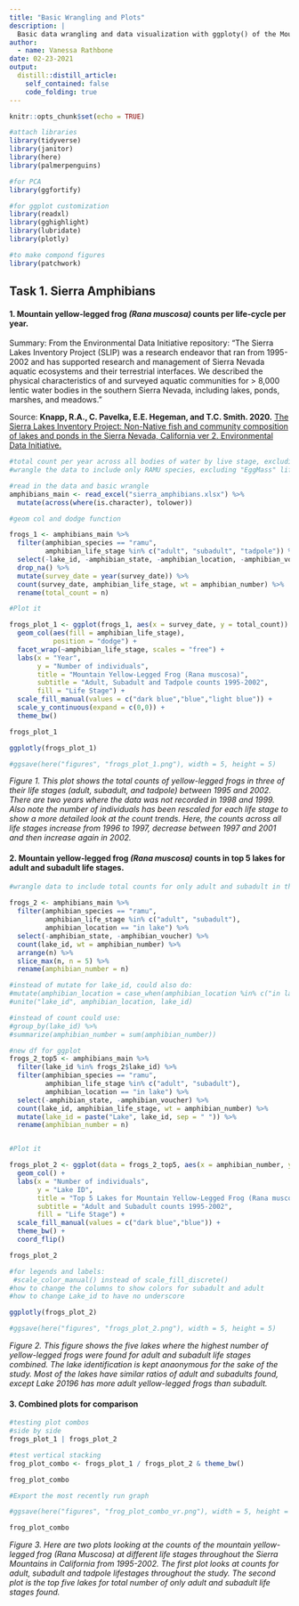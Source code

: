 ```yaml
---
title: "Basic Wrangling and Plots"
description: |
  Basic data wrangling and data visualization with ggploty() of the Mountain yellow-legged frog (Rana muscosa).
author:
  - name: Vanessa Rathbone
date: 02-23-2021
output:
  distill::distill_article:
    self_contained: false
    code_folding: true
---
```


```r
knitr::opts_chunk$set(echo = TRUE)
```
 
```r
#attach libraries
library(tidyverse)
library(janitor)
library(here)
library(palmerpenguins)

#for PCA
library(ggfortify)

#for ggplot customization
library(readxl)
library(gghighlight)
library(lubridate)
library(plotly)

#to make compond figures
library(patchwork)
```

## Task 1. Sierra Amphibians
#### 1. Mountain yellow-legged frog *(Rana muscosa)* counts per life-cycle per year.

Summary: From the Environmental Data Initiative repository: “The Sierra Lakes Inventory Project (SLIP) was a research endeavor that ran from 1995-2002 and has supported research and management of Sierra Nevada aquatic ecosystems and their terrestrial interfaces. We described the physical characteristics of and surveyed aquatic communities for > 8,000 lentic water bodies in the southern Sierra Nevada, including lakes, ponds, marshes, and meadows.”

Source: **Knapp, R.A., C. Pavelka, E.E. Hegeman, and T.C. Smith. 2020.** [The Sierra Lakes Inventory Project: Non-Native fish and community composition of lakes and ponds in the Sierra Nevada, California ver 2. Environmental Data Initiative.](https://doi.org/10.6073/pasta/d835832d7fd00d9e4466e44eea87fab3)

```r
#total count per year across all bodies of water by live stage, excluding the egg mass level
#wrangle the data to include only RAMU species, excluding "EggMass" lifecycle, and grouped by year.  

#read in the data and basic wrangle
amphibians_main <- read_excel("sierra_amphibians.xlsx") %>% 
  mutate(across(where(is.character), tolower))

#geom col and dodge function

frogs_1 <- amphibians_main %>% 
  filter(amphibian_species == "ramu",
         amphibian_life_stage %in% c("adult", "subadult", "tadpole")) %>% 
  select(-lake_id, -amphibian_state, -amphibian_location, -amphibian_voucher) %>% 
  drop_na() %>% 
  mutate(survey_date = year(survey_date)) %>%
  count(survey_date, amphibian_life_stage, wt = amphibian_number) %>% 
  rename(total_count = n)

#Plot it

frogs_plot_1 <- ggplot(frogs_1, aes(x = survey_date, y = total_count)) +
  geom_col(aes(fill = amphibian_life_stage),
           position = "dodge") +
  facet_wrap(~amphibian_life_stage, scales = "free") +
  labs(x = "Year",
       y = "Number of individuals",
       title = "Mountain Yellow-Legged Frog (Rana muscosa)",
       subtitle = "Adult, Subadult and Tadpole counts 1995-2002", 
       fill = "Life Stage") + 
  scale_fill_manual(values = c("dark blue","blue","light blue")) + 
  scale_y_continuous(expand = c(0,0)) +
  theme_bw()

frogs_plot_1

```

```r

ggplotly(frogs_plot_1)

#ggsave(here("figures", "frogs_plot_1.png"), width = 5, height = 5)

```

*Figure 1. This plot shows the total counts of yellow-legged frogs in three of their life stages (adult, subadult, and tadpole) between 1995 and 2002. There are two years where the data was not recorded in 1998 and 1999. Also note the number of individuals has been rescaled for each life stage to show a more detailed look at the count trends. Here, the counts across all life stages increase from 1996 to 1997, decrease between 1997 and 2001 and then increase again in 2002.*

#### 2. Mountain yellow-legged frog *(Rana muscosa)* counts in top 5 lakes for adult and subadult life stages.

```r
#wrangle data to include total counts for only adult and subadult in the top 5 lakes with the most counts.
  
frogs_2 <- amphibians_main %>% 
  filter(amphibian_species == "ramu",
         amphibian_life_stage %in% c("adult", "subadult"),
         amphibian_location == "in lake") %>% 
  select(-amphibian_state, -amphibian_voucher) %>% 
  count(lake_id, wt = amphibian_number) %>%
  arrange(n) %>% 
  slice_max(n, n = 5) %>% 
  rename(amphibian_number = n)

#instead of mutate for lake_id, could also do:
#mutate(amphibian_location = case_when(amphibian_location %in% c("in lake") ~ "Lake")) 
#unite("lake_id", amphibian_location, lake_id)

#instead of count could use:
#group_by(lake_id) %>% 
#summarize(amphibian_number = sum(amphibian_number))

#new df for ggplot
frogs_2_top5 <- amphibians_main %>% 
  filter(lake_id %in% frogs_2$lake_id) %>% 
  filter(amphibian_species == "ramu",
         amphibian_life_stage %in% c("adult", "subadult"),
         amphibian_location == "in lake") %>% 
  select(-amphibian_state, -amphibian_voucher) %>% 
  count(lake_id, amphibian_life_stage, wt = amphibian_number) %>% 
  mutate(lake_id = paste("Lake", lake_id, sep = " ")) %>% 
  rename(amphibian_number = n)


#Plot it

frogs_plot_2 <- ggplot(data = frogs_2_top5, aes(x = amphibian_number, y = fct_reorder(lake_id, amphibian_number), fill = amphibian_life_stage)) +
  geom_col() +
  labs(x = "Number of individuals",
       y = "Lake ID",
       title = "Top 5 Lakes for Mountain Yellow-Legged Frog (Rana muscosa)",
       subtitle = "Adult and Subadult counts 1995-2002",
       fill = "Life Stage") +
  scale_fill_manual(values = c("dark blue","blue")) +
  theme_bw() +
  coord_flip()

frogs_plot_2

#for legends and labels:
 #scale_color_manual() instead of scale_fill_discrete()
#how to change the columns to show colors for subadult and adult
#how to change Lake_id to have no underscore


```

```r
ggplotly(frogs_plot_2)

#ggsave(here("figures", "frogs_plot_2.png"), width = 5, height = 5)

```

*Figure 2. This figure shows the five lakes where the highest number of yellow-legged frogs were found for adult and subadult life stages combined. The lake identification is kept anaonymous for the sake of the study. Most of the lakes have similar ratios of adult and subadults found, except Lake 20196 has more adult yellow-legged frogs than subadult.*

#### 3. Combined plots for comparison
```r

#testing plot combos
#side by side
frogs_plot_1 | frogs_plot_2

#test vertical stacking
frog_plot_combo <- frogs_plot_1 / frogs_plot_2 & theme_bw()

frog_plot_combo

#Export the most recently run graph

#ggsave(here("figures", "frog_plot_combo_vr.png"), width = 5, height = 5)

```


```r

frog_plot_combo

```

*Figure 3. Here are two plots looking at the counts of the mountain yellow-legged frog (Rana Muscosa) at different life stages throughout the Sierra Mountains in California from 1995-2002. The first plot looks at counts for adult, subadult and tadpole lifestages throughout the study. The second plot is the top five lakes for total number of only adult and subadult life stages found.*
